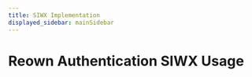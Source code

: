 ---
title: SIWX Implementation
displayed_sidebar: mainSidebar
---


# Reown Authentication SIWX Usage

<ReownAuthenticationContent />

<ReactReownAuthenticationContent />
